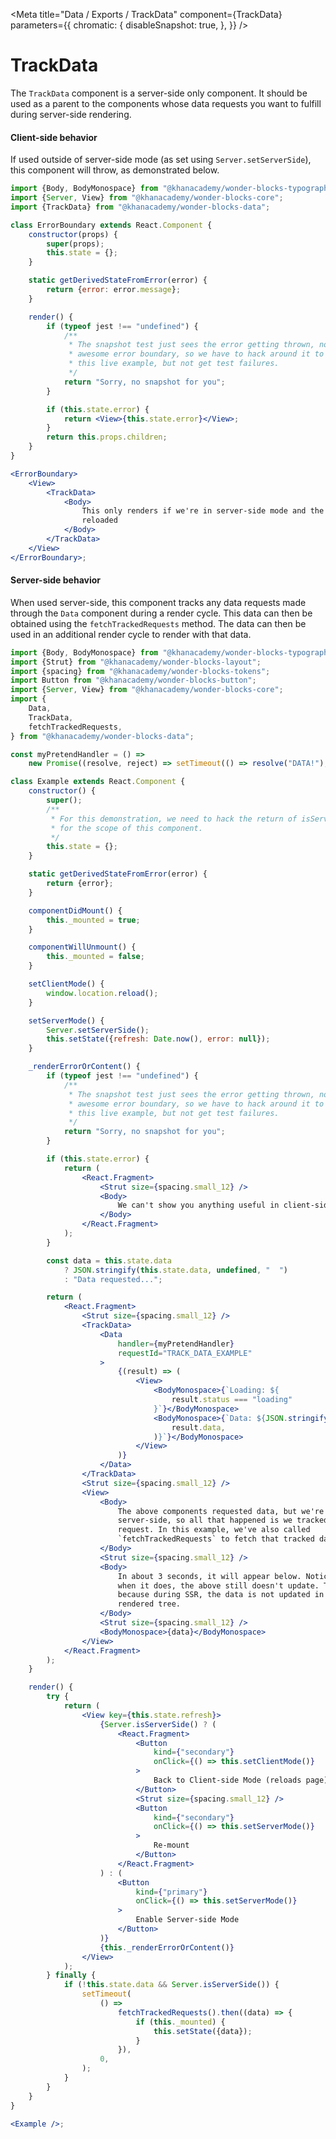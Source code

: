 
<Meta
  title="Data / Exports / TrackData"
  component={TrackData}
  parameters={{
        chromatic: {
            disableSnapshot: true,
        },
    }}
/>

# TrackData

The `TrackData` component is a server-side only component. It should be used as
a parent to the components whose data requests you want to fulfill during
server-side rendering.

#### Client-side behavior

If used outside of server-side mode (as set using `Server.setServerSide`), this
component will throw, as demonstrated below.

```jsx
import {Body, BodyMonospace} from "@khanacademy/wonder-blocks-typography";
import {Server, View} from "@khanacademy/wonder-blocks-core";
import {TrackData} from "@khanacademy/wonder-blocks-data";

class ErrorBoundary extends React.Component {
    constructor(props) {
        super(props);
        this.state = {};
    }

    static getDerivedStateFromError(error) {
        return {error: error.message};
    }

    render() {
        if (typeof jest !== "undefined") {
            /**
             * The snapshot test just sees the error getting thrown, not the
             * awesome error boundary, so we have to hack around it to keep
             * this live example, but not get test failures.
             */
            return "Sorry, no snapshot for you";
        }

        if (this.state.error) {
            return <View>{this.state.error}</View>;
        }
        return this.props.children;
    }
}

<ErrorBoundary>
    <View>
        <TrackData>
            <Body>
                This only renders if we're in server-side mode and the page hot
                reloaded
            </Body>
        </TrackData>
    </View>
</ErrorBoundary>;
```

#### Server-side behavior

When used server-side, this component tracks any data requests made through
the `Data` component during a render cycle. This data can then be obtained
using the `fetchTrackedRequests` method. The data can then be used in an
additional render cycle to render with that data.

```jsx
import {Body, BodyMonospace} from "@khanacademy/wonder-blocks-typography";
import {Strut} from "@khanacademy/wonder-blocks-layout";
import {spacing} from "@khanacademy/wonder-blocks-tokens";
import Button from "@khanacademy/wonder-blocks-button";
import {Server, View} from "@khanacademy/wonder-blocks-core";
import {
    Data,
    TrackData,
    fetchTrackedRequests,
} from "@khanacademy/wonder-blocks-data";

const myPretendHandler = () =>
    new Promise((resolve, reject) => setTimeout(() => resolve("DATA!"), 3000));

class Example extends React.Component {
    constructor() {
        super();
        /**
         * For this demonstration, we need to hack the return of isServerSide solely
         * for the scope of this component.
         */
        this.state = {};
    }

    static getDerivedStateFromError(error) {
        return {error};
    }

    componentDidMount() {
        this._mounted = true;
    }

    componentWillUnmount() {
        this._mounted = false;
    }

    setClientMode() {
        window.location.reload();
    }

    setServerMode() {
        Server.setServerSide();
        this.setState({refresh: Date.now(), error: null});
    }

    _renderErrorOrContent() {
        if (typeof jest !== "undefined") {
            /**
             * The snapshot test just sees the error getting thrown, not the
             * awesome error boundary, so we have to hack around it to keep
             * this live example, but not get test failures.
             */
            return "Sorry, no snapshot for you";
        }

        if (this.state.error) {
            return (
                <React.Fragment>
                    <Strut size={spacing.small_12} />
                    <Body>
                        We can't show you anything useful in client-side mode
                    </Body>
                </React.Fragment>
            );
        }

        const data = this.state.data
            ? JSON.stringify(this.state.data, undefined, "  ")
            : "Data requested...";

        return (
            <React.Fragment>
                <Strut size={spacing.small_12} />
                <TrackData>
                    <Data
                        handler={myPretendHandler}
                        requestId="TRACK_DATA_EXAMPLE"
                    >
                        {(result) => (
                            <View>
                                <BodyMonospace>{`Loading: ${
                                    result.status === "loading"
                                }`}</BodyMonospace>
                                <BodyMonospace>{`Data: ${JSON.stringify(
                                    result.data,
                                )}`}</BodyMonospace>
                            </View>
                        )}
                    </Data>
                </TrackData>
                <Strut size={spacing.small_12} />
                <View>
                    <Body>
                        The above components requested data, but we're
                        server-side, so all that happened is we tracked the
                        request. In this example, we've also called
                        `fetchTrackedRequests` to fetch that tracked data.
                    </Body>
                    <Strut size={spacing.small_12} />
                    <Body>
                        In about 3 seconds, it will appear below. Notice that
                        when it does, the above still doesn't update. That's
                        because during SSR, the data is not updated in the
                        rendered tree.
                    </Body>
                    <Strut size={spacing.small_12} />
                    <BodyMonospace>{data}</BodyMonospace>
                </View>
            </React.Fragment>
        );
    }

    render() {
        try {
            return (
                <View key={this.state.refresh}>
                    {Server.isServerSide() ? (
                        <React.Fragment>
                            <Button
                                kind={"secondary"}
                                onClick={() => this.setClientMode()}
                            >
                                Back to Client-side Mode (reloads page)
                            </Button>
                            <Strut size={spacing.small_12} />
                            <Button
                                kind={"secondary"}
                                onClick={() => this.setServerMode()}
                            >
                                Re-mount
                            </Button>
                        </React.Fragment>
                    ) : (
                        <Button
                            kind={"primary"}
                            onClick={() => this.setServerMode()}
                        >
                            Enable Server-side Mode
                        </Button>
                    )}
                    {this._renderErrorOrContent()}
                </View>
            );
        } finally {
            if (!this.state.data && Server.isServerSide()) {
                setTimeout(
                    () =>
                        fetchTrackedRequests().then((data) => {
                            if (this._mounted) {
                                this.setState({data});
                            }
                        }),
                    0,
                );
            }
        }
    }
}

<Example />;
```
